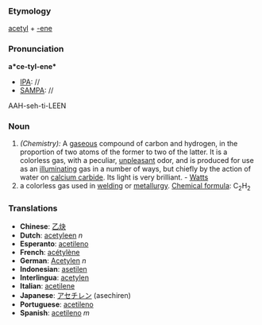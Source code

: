 ===Etymology===
[[acetyl]] + [[-ene]]
===Pronunciation===
'''a*ce-tyl-ene*'''
*[[IPA]]: //
*[[SAMPA]]: //
AAH-seh-ti-LEEN
===Noun===
#''(Chemistry):'' A [[gaseous]] compound of carbon and hydrogen, in the proportion of two atoms of the former to two of the latter. It is a colorless gas, with a peculiar, [[unpleasant]] odor, and is produced for use as an [[illuminating]] gas in a number of ways, but chiefly by the action of water on [[calcium carbide]]. Its light is very brilliant. - [[Watts]]
# a colorless gas used in [[welding]] or [[metallurgy]]. [[Chemical formula]]: C<sub>2</sub>H<sub>2</sub>
===Translations===
* '''Chinese''': [[乙炔]]
* '''Dutch''': [[acetyleen]] ''n''
* '''Esperanto''': [[acetileno]]
* '''French''': [[acétylène]] 
* '''German''': [[Acetylen]] ''n''
* '''Indonesian''': [[asetilen]] 
* '''Interlingua''': [[acetylen]] 
* '''Italian''': [[acetilene]] 
* '''Japanese''': [[アセチレン]] (asechiren)
* '''Portuguese''': [[acetileno]] 
* '''Spanish''': [[acetileno]] ''m''